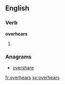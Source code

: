 ==English==

===Verb===
'''overhears'''
# {{present participle of|overhear}}

===Anagrams===
* [[overshare#English|overshare]]

[[fr:overhears]]
[[sv:overhears]]